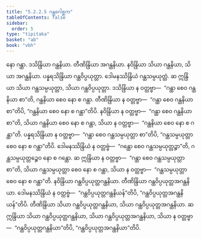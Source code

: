 ```yaml
---
title: "5.2.2.5 ဂန္ထဂေါစ္ဆက"
tableOfContents: false
sidebar:
  order: 5
type: "tipitaka"
basket: "ab"
book: "vbh"
---
```



<DynamicBreadcrumb />

<Paragraph number="919" book="vbh">
နော ဂန္ထာ. ဒသိန္ဒြိယာ ဂန္ထနိယာ. တီဏိန္ဒြိယာ အဂန္ထနိယာ. နဝိန္ဒြိယာ သိယာ ဂန္ထနိယာ, သိယာ အဂန္ထနိယာ. ပန္နရသိန္ဒြိယာ ဂန္ထဝိပ္ပယုတ္တာ. ဒေါမနဿိန္ဒြိယံ ဂန္ထသမ္ပယုတ္တံ. ဆ ဣန္ဒြိယာ သိယာ ဂန္ထသမ္ပယုတ္တာ, သိယာ ဂန္ထဝိပ္ပယုတ္တာ. ဒသိန္ဒြိယာ န ဝတ္တဗ္ဗာ—  “ဂန္ထာ စေဝ ဂန္ထနိယာ စာ”တိ, ဂန္ထနိယာ စေဝ နော စ ဂန္ထာ. တီဏိန္ဒြိယာ န ဝတ္တဗ္ဗာ—  “ဂန္ထာ စေဝ ဂန္ထနိယာ စာ”တိပိ, “ဂန္ထနိယာ စေဝ နော စ ဂန္ထာ”တိပိ. နဝိန္ဒြိယာ န ဝတ္တဗ္ဗာ—  “ဂန္ထာ စေဝ ဂန္ထနိယာ စာ”တိ, သိယာ ဂန္ထနိယာ စေဝ နော စ ဂန္ထာ, သိယာ န ဝတ္တဗ္ဗာ—  “ဂန္ထနိယာ စေဝ နော စ ဂန္ထာ”တိ.
</Paragraph>

<Paragraph number="920" book="vbh">
ပန္နရသိန္ဒြိယာ န ဝတ္တဗ္ဗာ—  “ဂန္ထာ စေဝ ဂန္ထသမ္ပယုတ္တာ စာ”တိပိ, “ဂန္ထသမ္ပယုတ္တာ စေဝ နော စ ဂန္ထာ”တိပိ. ဒေါမနဿိန္ဒြိယံ န ဝတ္တဗ္ဗံ—  “ဂန္ထော စေဝ ဂန္ထသမ္ပယုတ္တဉ္စာ”တိ, ဂန္ထသမ္ပယုတ္တဉ္စေဝ နော စ ဂန္ထော. ဆ ဣန္ဒြိယာ န ဝတ္တဗ္ဗာ—  “ဂန္ထာ စေဝ ဂန္ထသမ္ပယုတ္တာ စာ”တိ, သိယာ ဂန္ထသမ္ပယုတ္တာ စေဝ နော စ ဂန္ထာ, သိယာ န ဝတ္တဗ္ဗာ—  “ဂန္ထသမ္ပယုတ္တာ စေဝ နော စ ဂန္ထာ”တိ.
</Paragraph>

<Paragraph number="921" book="vbh">
နဝိန္ဒြိယာ ဂန္ထဝိပ္ပယုတ္တဂန္ထနိယာ. တီဏိန္ဒြိယာ ဂန္ထဝိပ္ပယုတ္တအဂန္ထနိယာ. ဒေါမနဿိန္ဒြိယံ န ဝတ္တဗ္ဗံ—  “ဂန္ထဝိပ္ပယုတ္တဂန္ထနိယန်”တိပိ, “ဂန္ထဝိပ္ပယုတ္တအဂန္ထနိယန်”တိပိ. တီဏိန္ဒြိယာ သိယာ ဂန္ထဝိပ္ပယုတ္တဂန္ထနိယာ, သိယာ ဂန္ထဝိပ္ပယုတ္တအဂန္ထနိယာ. ဆ ဣန္ဒြိယာ သိယာ ဂန္ထဝိပ္ပယုတ္တဂန္ထနိယာ, သိယာ ဂန္ထဝိပ္ပယုတ္တအဂန္ထနိယာ, သိယာ န ဝတ္တဗ္ဗာ—  “ဂန္ထဝိပ္ပယုတ္တဂန္ထနိယာ”တိပိ, “ဂန္ထဝိပ္ပယုတ္တအဂန္ထနိယာ”တိပိ.
</Paragraph>